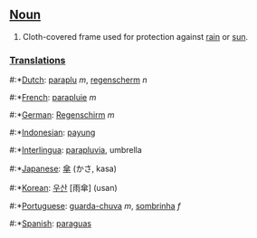 ==[[Noun]]==
#Cloth-covered frame used for protection against [[rain]] or [[sun]].

===[[Translation]]s===
#:*[[Dutch]]: [[paraplu]] ''m'', [[regenscherm]] ''n''
#:*[[French]]: [[parapluie]] ''m''
#:*[[German]]: [[Regenschirm]] ''m''
#:*[[Indonesian]]: [[payung]]
#:*[[Interlingua]]: [[parapluvia]], umbrella
#:*[[Japanese]]: [[傘]] (かさ, kasa)
#:*[[Korean]]: [[우산]] [雨傘] (usan)
#:*[[Portuguese]]: [[guarda-chuva]] ''m'', [[sombrinha]] ''f''
#:*[[Spanish]]: [[paraguas]]